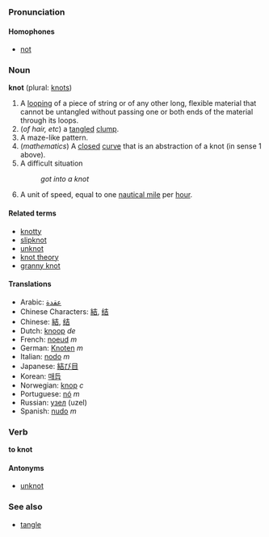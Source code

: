 ===Pronunciation===
====Homophones====
*[[not]]

===Noun===
'''knot''' (plural: [[knots]])

#A [[loop]]ing of a piece of string or of any other long, flexible material that cannot be untangled without passing one or both ends of the material through its loops.
#(''of hair, etc'') a [[tangle]]d [[clump]].
#A maze-like pattern.
#(''mathematics'') A [[closed]] [[curve]] that is an abstraction of a knot (in sense 1 above).
#A difficult situation
#:''got into a knot''
#A unit of speed, equal to one [[nautical mile]] per [[hour]].

====Related terms====
*[[knotty]]
*[[slipknot]]
*[[unknot]]
*[[knot theory]]
*[[granny knot]]

====Translations====
*Arabic: [[عقدة]]
*Chinese Characters: [[結]], [[结]]
*Chinese: [[結]], [[结]]
*Dutch: [[knoop]] ''de''
*French: [[noeud]] ''m''
*German: [[Knoten]] ''m''
*Italian: [[nodo]] ''m''
*Japanese: [[結び目]]
*Korean: [[매듭]]
*Norwegian: [[knop]] ''c''
*Portuguese: [[nó]] ''m''
*Russian: [[узел]] (uzel)
*Spanish: [[nudo]] ''m''

===Verb===
'''to knot'''

====Antonyms====
*[[unknot]]

===See also===
*[[tangle]]